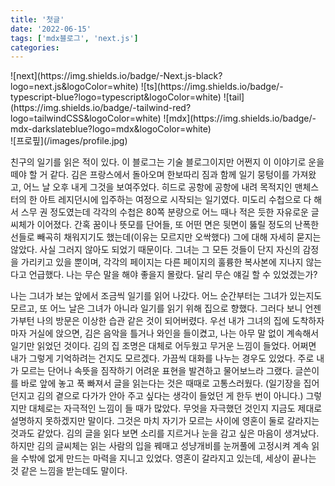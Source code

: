 ```yaml
---
title: '첫글'
date: '2022-06-15'
tags: ['mdx블로그', 'next.js']
categories:
---
```

<div className="flex flex-row justify-center space-x-1 mb-16">
  <span>![next](https://img.shields.io/badge/-Next.js-black?logo=next.js&logoColor=white)</span>
  <span>![ts](https://img.shields.io/badge/-typescript-blue?logo=typescript&logoColor=white)</span>
  <span>![tail](https://img.shields.io/badge/-tailwind-red?logo=tailwindCSS&logoColor=white)</span>
  <span>![mdx](https://img.shields.io/badge/-mdx-darkslateblue?logo=mdx&logoColor=white)</span>
</div>
![프로핖](/images/profile.jpg)
<br/>

친구의 일기를 읽은 적이 있다. 이 블로그는 기술 블로그이지만 어쩐지 이 이야기로 운을 떼야 할 거 같다.
김은 프랑스에서 돌아오며 한보따리 짐과 함께 일기 뭉텅이를 가져왔고, 어느 날 오후 내게 그것을 보여주었다. 
히드로 공항에 공항에 내려 목적지인 맨체스터의 한 아트 레지던시에 입주하는 여정으로 시작되는 일기였다. 
미도리 수첩으로 다 해서 스무 권 정도였는데 각각의 수첩은 80쪽 분량으로 어느 때나 적은 듯한 자유로운 글씨체가 이어졌다.
간혹 꿈이나 뜻모를 단어들, 또 어떤 면은 뒷면이 뚫릴 정도의 난폭한 선들로 빼곡히 채워지기도 했는데(이유는 모르지만 오싹했다)
그에 대해 자세히 묻지는 않았다. 사실 그러지 않아도 되었기 때문이다.
그녀는 그 모든 것들이 단지 자신의 감정을 가리키고 있을 뿐이며,
각각의 페이지는 다른 페이지의 훌륭한 복사본에 지나지 않는다고 언급했다. 
나는 무슨 말을 해야 좋을지 몰랐다. 달리 무슨 얘길 할 수 있었겠는가?


나는 그녀가 보는 앞에서 조금씩 일기를 읽어 나갔다.
어느 순간부터는 그녀가 있는지도 모르고, 또 어느 날은 그녀가 아니라 일기를 읽기 위해 집으로 향했다.
그러다 보니 언젠가부턴 나의 방문은 이상한 습관 같은 것이 되어버렸다.
우선 내가 그녀의 집에 도착하자마자 거실에 앉으면, 김은 음악을 틀거나 와인을 들이켰고,
나는 아무 말 없이 계속해서 일기만 읽었던 것이다. 김의 집 조명은 대체로 어두웠고 무거운 느낌이 들었다. 어쩌면 내가 그렇게 기억하려는 건지도 모르겠다. 가끔씩 대화를 나누는 경우도 있었다. 주로 내가 모르는 단어나 속뜻을 짐작하기 어려운 표현을 발견하고 물어보느라 그랬다.
글쓴이를 바로 앞에 놓고 푹 빠져서 글을 읽는다는 것은 때때로 고통스러웠다.
(일기장을 집어던지고 김의 곁으로 다가가 안아 주고 싶다는 생각이 들었던 게 한두 번이 아니다.) 그렇지만 대체로는 자극적인 느낌이
들 때가 많았다. 무엇을 자극했던 것인지 지금도 제대로 설명하지 못하겠지만 말이다.
그것은 마치 자기가 모르는 사이에 영혼이 둘로 갈라지는 것과도 같았다. 김의 글을 읽다 보면
소리를 지르거나 눈을 감고 싶은 마음이 생겨났다. 하지만 김의 글씨체는 읽는
사람의 입을 꿰매고 성냥개비를 눈꺼풀에 고정시켜 계속 읽을 수밖에 없게 만드는 마력을 지니고 있었다. 
영혼이 갈라지고 있는데, 세상이 끝나는 것 같은 느낌을 받는데도 말이다.

